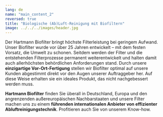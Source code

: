 ```yaml
---
lang: de
name: "main_content_2"
reversed: true
title: "Biologische (Ab)Luft-Reinigung mit Biofiltern"
image: ../../../images/header.jpg
---
```


Der Hartmann Biofilter bringt höchste Filterleistung bei geringem Aufwand. Unser Biofilter wurde vor über 25 Jahren entwickelt – mit dem festen Vorsatz, die Umwelt zu schonen. Seitdem werden der Filter und die entstehenden Filterprozesse permanent weiterentwickelt und halten damit auch allerhöchsten behördlichen Anforderungen stand. Durch unsere __einzigartige Vor-Ort-Fertigung__ stellen wir Biofilter optimal auf unsere Kunden abgestimmt direkt vor den Augen unserer Auftraggeber her. Auf diese Weise erhalten sie ein ideales Produkt, das nicht nachgebessert werden muss.

__Hartmann Biofilter__ finden Sie überall in Deutschland, Europa und den angrenzenden außereuropäischen Nachbarstaaten und unsere Filter machen uns zu einem __führenden internationalen Anbieter von effizienter Abluftreinigungstechnik__. Profitieren auch Sie von unserem Know-how.